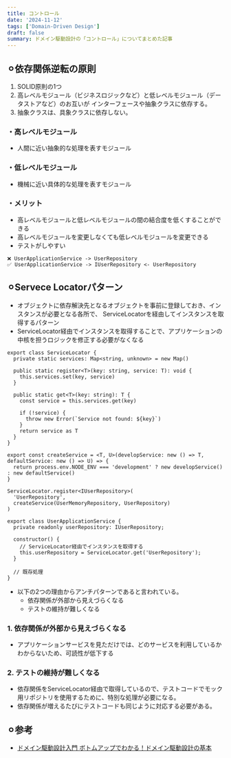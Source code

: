 ```yaml
---
title: コントロール
date: '2024-11-12'
tags: ['Domain-Driven Design']
draft: false
summary: ドメイン駆動設計の「コントロール」についてまとめた記事
---
```


## ⚪︎依存関係逆転の原則
1. SOLID原則の1つ
2. 高レベルモジュール（ビジネスロジックなど）と低レベルモジュール（データストアなど）のお互いが
インターフェースや抽象クラスに依存する。
3. 抽象クラスは、具象クラスに依存しない。

### ・高レベルモジュール
- 人間に近い抽象的な処理を表すモジュール

### ・低レベルモジュール
- 機械に近い具体的な処理を表すモジュール

### ・メリット
- 高レベルモジュールと低レベルモジュールの間の結合度を低くすることができる
- 高レベルモジュールを変更しなくても低レベルモジュールを変更できる
- テストがしやすい

```
❌ UserApplicationService -> UserRepository
✅ UserApplicationService -> IUserRepository <- UserRepository
```

## ⚪︎Servece Locatorパターン
- オブジェクトに依存解決先となるオブジェクトを事前に登録しておき、インスタンスが必要となる各所で、
ServiceLocatorを経由してインスタンスを取得するパターン
- ServiceLocator経由でインスタンスを取得することで、アプリケーションの中核を担うロジックを修正する必要がなくなる

```
export class ServiceLocator {
  private static services: Map<string, unknown> = new Map()

  public static register<T>(key: string, service: T): void {
    this.services.set(key, service)
  }

  public static get<T>(key: string): T {
    const service = this.services.get(key)

    if (!service) {
      throw new Error(`Service not found: ${key}`)
    }
    return service as T
  }
}

export const createService = <T, U>(developService: new () => T, defaultService: new () => U) => {
  return process.env.NODE_ENV === 'development' ? new developService() : new defaultService()
}
```
```
ServiceLocator.register<IUserRepository>(
  'UserRepository',
  createService(UserMemoryRepository, UserRepository)
)
```
```
export class UserApplicationService {
  private readonly userRepository: IUserRepository;

  constructor() {
    // ServiceLocator経由でインスタンスを取得する
    this.userRepository = ServiceLocator.get('UserRepository');
  }

  // 既存処理
}
```

- 以下の2つの理由からアンチパターンであると言われている。
  - 依存関係が外部から見えづらくなる
  - テストの維持が難しくなる

### 1. 依存関係が外部から見えづらくなる
- アプリケーションサービスを見ただけでは、どのサービスを利用しているかわからないため、可読性が低下する

### 2. テストの維持が難しくなる
- 依存関係をServiceLocator経由で取得しているので、テストコードでモック用リポジトリを使用するために、特別な処理が必要になる。
- 依存関係が増えるたびにテストコードも同じように対応する必要がある。



## ⚪︎参考
- [ドメイン駆動設計入門 ボトムアップでわかる！ドメイン駆動設計の基本](https://www.amazon.co.jp/%E3%83%89%E3%83%A1%E3%82%A4%E3%83%B3%E9%A7%86%E5%8B%95%E8%A8%AD%E8%A8%88%E5%85%A5%E9%96%80-%E3%83%9C%E3%83%88%E3%83%A0%E3%82%A2%E3%83%83%E3%83%97%E3%81%A7%E3%82%8F%E3%81%8B%E3%82%8B%EF%BC%81%E3%83%89%E3%83%A1%E3%82%A4%E3%83%B3%E9%A7%86%E5%8B%95%E8%A8%AD%E8%A8%88%E3%81%AE%E5%9F%BA%E6%9C%AC-%E6%88%90%E7%80%AC-%E5%85%81%E5%AE%A3-ebook/dp/B082WXZVPC/ref=sr_1_2?__mk_ja_JP=%E3%82%AB%E3%82%BF%E3%82%AB%E3%83%8A&crid=1QGNMABGHS9DQ&dib=eyJ2IjoiMSJ9.UZGoFI895yynkLeXbLkNJKWb7aUvd8SBRL2veQzGAWnBWnzrYMcExIb3oJrFZzJOeRhQAb23HGchNoZP_v8EBh0imrgb9TbFE9yEEe9rQjB39tun6sCEuZUQyjhpcqolftIAsNFJaRyvxwI24JUUQ0dH1_54t87aAGFYLgmJzX7NtNCOrKDeui9CphSwOSRT8DOwXVSRoQtHj0InNK2k74hVbV900oxNsf05fLfbV2m2Pc8kNdH5repWa3EQQnQmOyEKSQaMOJGBhkUzzF_E___XWY24VLYmx7WFVPawEcM.nUWFnto43RTCGF5ZZUDrE4X42xV8UI7Ys3q77lsb4qQ&dib_tag=se&keywords=%E3%83%89%E3%83%A1%E3%82%A4%E3%83%B3%E9%A7%86%E5%8B%95%E8%A8%AD%E8%A8%88&qid=1730160084&sprefix=%E3%83%89%E3%83%A1%E3%82%A4%E3%83%B3%E9%A7%86%E5%8B%95%E8%A8%AD%E8%A8%88%2Caps%2C236&sr=8-2)